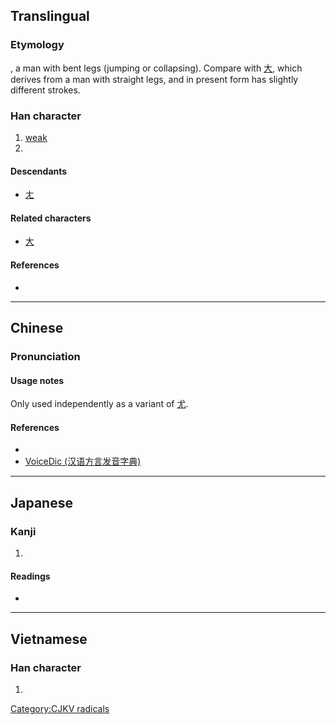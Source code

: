 {{character info/new}}
{{also|ㄤ|尤|尣}}
==Translingual==
{{stroke order|type=animate}}

===Etymology===
{{Han etyl}}
{{liushu|i}}, a man with bent legs (jumping or collapsing). Compare with [[大]], which derives from a man with straight legs, and in present form has slightly different strokes.

===Han character===
{{Han char|rn=43|rad=尢|as=00|sn=3|four=40010|canj=KU,XKU}}

# [[weak]]
# {{mul-kangxi radical-def}}

====Descendants====
* [[ㄤ]]

====Related characters====
* [[大]]

====References====
* {{Han ref|kx=0298.020|dkj=07539|dj=0593.010|hdz=10551.100|uh=5C22|ud=23586|bh=A471|bd=42097}}

----

==Chinese==
{{zh-forms}}

===Pronunciation===
{{zh-pron
|m=wāng,yóu
|c=wong1
|h=pfs=vong
|mn=ong
|w=
|mc=y
|oc=
|ma=|ma2=
|cat=a
}}

====Usage notes====
Only used independently as a variant of [[尤]].

====References====
* {{cite-book|last=McNaughton|first=William|year=2005
|title=Reading & Writing Chinese: Simplified Character Edition|publisher=Tuttle|isbn=978-0804835091
|page=14|edition=2nd Edition
}}
* [http://cn.voicedic.com/ VoiceDic (汉语方言发音字典)]

----

==Japanese==

===Kanji===
{{ja-kanji|grade=9|rs=尢00}}

# {{defn|lang=ja|sort=尢00}}

====Readings====
* {{ja-readings|on=[[おう]] (ō)|kun=[[あしなえ]] (ashinae), [[せむし]] (semushi)}}

----

==Vietnamese==

===Han character===
{{vi-hantu|[[uông]], [[vưu]]|rs=尢00}}

# {{defn|lang=vi|sort=尢00}}

[[Category:CJKV radicals]]